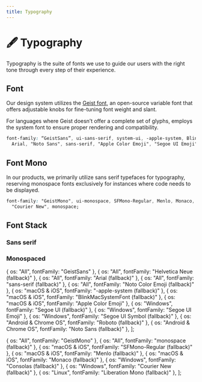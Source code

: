 ```yaml
---
title: Typography
---
```



# 🖋️ Typography

Typography is the suite of fonts we use to guide our users with the right tone through every step of their experience.

## Font

Our design system utilizes the [Geist font](https://vercel.com/font/sans), an open-source variable font that offers adjustable knobs for fine-tuning font weight and slant.

For languages where Geist doesn’t offer a complete set of glyphs, employs the system font to ensure proper rendering and compatibility.

```css copy
font-family: “GeistSans”, ui-sans-serif, system-ui, -apple-system, BlinkMacSystemFont, "Segoe UI", Roboto, "Helvetica Neue",
  Arial, "Noto Sans", sans-serif, "Apple Color Emoji", "Segoe UI Emoji", "Segoe UI Symbol", "Noto Color Emoji";
```

<FoundationsGeist />

## Font Mono

In our products, we primarily utilize sans serif typefaces for typography, reserving monospace fonts exclusively for instances where code needs to be displayed.

```css copy
font-family: "GeistMono", ui-monospace, SFMono-Regular, Menlo, Monaco, Consolas, "Liberation Mono",
  "Courier New", monospace;
```

## Font Stack

### Sans serif

<FoundationsTypography fonts={fontsSansSerif} />

### Monospaced

<FoundationsTypography fonts={fontsMono} />

  { os: "All", fontFamily: "GeistSans" },
  { os: "All", fontFamily: "Helvetica Neue (fallback)" },
  { os: "All", fontFamily: "Arial (fallback)" },
  { os: "All", fontFamily: "sans-serif (fallback)" },
  { os: "All", fontFamily: "Noto Color Emoji (fallback)" },
  { os: "macOS & iOS", fontFamily: "-apple-system (fallback)" },
  { os: "macOS & iOS", fontFamily: "BlinkMacSystemFont (fallback)" },
  { os: "macOS & iOS", fontFamily: "Apple Color Emoji" },
  { os: "Windows", fontFamily: "Segoe UI (fallback)" },
  { os: "Windows", fontFamily: "Segoe UI Emoji" },
  { os: "Windows", fontFamily: "Segoe UI Symbol (fallback)" },
  { os: "Android & Chrome OS", fontFamily: "Roboto (fallback)" },
  { os: "Android & Chrome OS", fontFamily: "Noto Sans (fallback)" },
];

  { os: "All", fontFamily: "GeistMono" },
  { os: "All", fontFamily: "monospace (fallback)" },
  { os: "macOS & iOS", fontFamily: "SFMono-Regular (fallback)" },
  { os: "macOS & iOS", fontFamily: "Menlo (fallback)" },
  { os: "macOS & iOS", fontFamily: "Monaco (fallback)" },
  { os: "Windows", fontFamily: "Consolas (fallback)" },
  { os: "Windows", fontFamily: "Courier New (fallback)" },
  { os: "Linux", fontFamily: "Liberation Mono (fallback)" },
];
